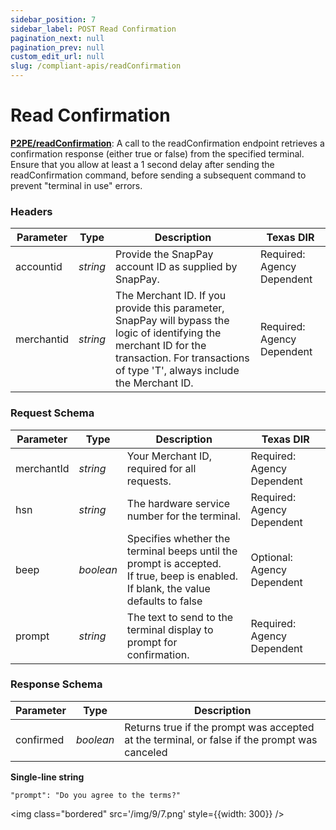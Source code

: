```yaml
---
sidebar_position: 7
sidebar_label: POST Read Confirmation
pagination_next: null
pagination_prev: null
custom_edit_url: null
slug: /compliant-apis/readConfirmation
---
```


# Read Confirmation


**[<ApiBadge class='small' type="post" /> P2PE/readConfirmation](https://developer.fiserv.com/product/SnapPay/api/?type=post&path=/P2PE/readConfirmation&branch=main&version=3.0.1)**: A call to the readConfirmation endpoint retrieves a confirmation response (either true or false) from the specified terminal. Ensure that you allow at least a 1 second delay after sending the readConfirmation command, before sending a subsequent command to prevent "terminal in use" errors.

### Headers

| Parameter | Type | Description | Texas DIR |
|---|---|---|---|
| accountid | *string* | Provide the SnapPay account ID as supplied by SnapPay. | Required: Agency Dependent |
| merchantid | *string* | The Merchant ID. If you provide this parameter, SnapPay will bypass the logic of identifying the merchant ID for the transaction. For transactions of type 'T', always include the Merchant ID. | Required: Agency Dependent |

### Request Schema

| Parameter | Type | Description | Texas DIR |
|---|---|---|---|
| merchantId | *string* | Your Merchant ID, required for all requests. | Required: Agency Dependent |
| hsn | *string* | The hardware service number for the terminal. | Required: Agency Dependent |
| beep | *boolean* | Specifies whether the terminal beeps until the prompt is accepted. <br /> If true, beep is enabled. If blank, the value defaults to false | Optional: Agency Dependent |
| prompt | *string* | The text to send to the terminal display to prompt for confirmation. | Required: Agency Dependent |

### Response Schema

| Parameter | Type | Description |
|---|---|---|
| confirmed | *boolean* | Returns true if the prompt was accepted at the terminal, or false if the prompt was canceled |

**Single-line string**
``` 
"prompt": "Do you agree to the terms?" 
```
<img class="bordered" src='/img/9/7.png' style={{width: 300}} />